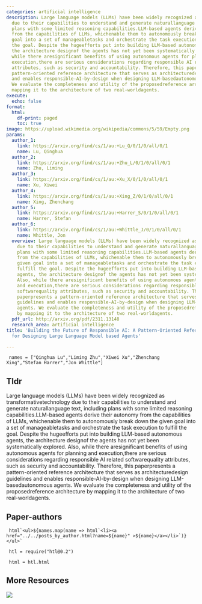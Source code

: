 ```yaml
---
categories: artificial intelligence
description: Large language models (LLMs) have been widely recognized as transformativetechnology
  due to their capabilities to understand and generate naturallanguage text, including
  plans with some limited reasoning capabilities.LLM-based agents derive their autonomy
  from the capabilities of LLMs, whichenable them to autonomously break down the given
  goal into a set of manageabletasks and orchestrate the task execution to fulfill
  the goal. Despite the hugeefforts put into building LLM-based autonomous agents,
  the architecture designof the agents has not yet been systematically explored. Also,
  while there aresignificant benefits of using autonomous agents for planning and
  execution,there are serious considerations regarding responsible AI related softwarequality
  attributes, such as security and accountability. Therefore, this paperpresents a
  pattern-oriented reference architecture that serves as architecturedesign guidelines
  and enables responsible-AI-by-design when designing LLM-basedautonomous agents.
  We evaluate the completeness and utility of the proposedreference architecture by
  mapping it to the architecture of two real-worldagents.
execute:
  echo: false
format:
  html:
    df-print: paged
    toc: true
image: https://upload.wikimedia.org/wikipedia/commons/5/59/Empty.png
params:
  author_1:
    link: https://arxiv.org/find/cs/1/au:+Lu_Q/0/1/0/all/0/1
    name: Lu, Qinghua
  author_2:
    link: https://arxiv.org/find/cs/1/au:+Zhu_L/0/1/0/all/0/1
    name: Zhu, Liming
  author_3:
    link: https://arxiv.org/find/cs/1/au:+Xu_X/0/1/0/all/0/1
    name: Xu, Xiwei
  author_4:
    link: https://arxiv.org/find/cs/1/au:+Xing_Z/0/1/0/all/0/1
    name: Xing, Zhenchang
  author_5:
    link: https://arxiv.org/find/cs/1/au:+Harrer_S/0/1/0/all/0/1
    name: Harrer, Stefan
  author_6:
    link: https://arxiv.org/find/cs/1/au:+Whittle_J/0/1/0/all/0/1
    name: Whittle, Jon
  overview: Large language models (LLMs) have been widely recognized as transformativetechnology
    due to their capabilities to understand and generate naturallanguage text, including
    plans with some limited reasoning capabilities.LLM-based agents derive their autonomy
    from the capabilities of LLMs, whichenable them to autonomously break down the
    given goal into a set of manageabletasks and orchestrate the task execution to
    fulfill the goal. Despite the hugeefforts put into building LLM-based autonomous
    agents, the architecture designof the agents has not yet been systematically explored.
    Also, while there aresignificant benefits of using autonomous agents for planning
    and execution,there are serious considerations regarding responsible AI related
    softwarequality attributes, such as security and accountability. Therefore, this
    paperpresents a pattern-oriented reference architecture that serves as architecturedesign
    guidelines and enables responsible-AI-by-design when designing LLM-basedautonomous
    agents. We evaluate the completeness and utility of the proposedreference architecture
    by mapping it to the architecture of two real-worldagents.
  pdf_url: http://arxiv.org/pdf/2311.13148
  research_area: artificial intelligence
title: 'Building the Future of Responsible AI: A Pattern-Oriented Reference Architecture
  for Designing Large Language Model based Agents'

---
```

```ojs

 names = ["Qinghua Lu","Liming Zhu","Xiwei Xu","Zhenchang Xing","Stefan Harrer","Jon Whittle"] 

``` 

## Tldr 
Large language models (LLMs) have been widely recognized as transformativetechnology due to their capabilities to understand and generate naturallanguage text, including plans with some limited reasoning capabilities.LLM-based agents derive their autonomy from the capabilities of LLMs, whichenable them to autonomously break down the given goal into a set of manageabletasks and orchestrate the task execution to fulfill the goal. Despite the hugeefforts put into building LLM-based autonomous agents, the architecture designof the agents has not yet been systematically explored. Also, while there aresignificant benefits of using autonomous agents for planning and execution,there are serious considerations regarding responsible AI related softwarequality attributes, such as security and accountability. Therefore, this paperpresents a pattern-oriented reference architecture that serves as architecturedesign guidelines and enables responsible-AI-by-design when designing LLM-basedautonomous agents. We evaluate the completeness and utility of the proposedreference architecture by mapping it to the architecture of two real-worldagents.

## Paper-authors

```ojs

 html`<ul>${names.map(name => html`<li><a href="../../posts_by_author.html?name=${name}" >${name}</a></li>`)}</ul>` 

``` 

```ojs

 htl = require("htl@0.2") 

``` 

```ojs

 html = htl.html 

``` 

## More Resources
[![](https://img.shields.io/badge/PDF-green?style=flat)]({{< meta params.pdf_url >}})
